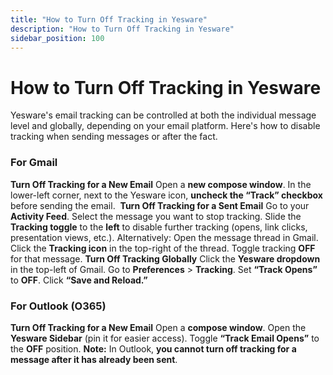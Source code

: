```yaml
---
title: "How to Turn Off Tracking in Yesware"
description: "How to Turn Off Tracking in Yesware"
sidebar_position: 100
---
```


# How to Turn Off Tracking in Yesware

Yesware's email tracking can be controlled at both the individual message level and globally, depending on your email platform. Here's how to disable tracking when sending messages or after the fact.
### For Gmail
**Turn Off Tracking for a New Email**
Open a **new compose window**.
In the lower-left corner, next to the Yesware icon, **uncheck the “Track” checkbox** before sending the email. 
**Turn Off Tracking for a Sent Email**
Go to your **Activity Feed**.
Select the message you want to stop tracking.
Slide the **Tracking toggle** to the **left** to disable further tracking (opens, link clicks, presentation views, etc.).
Alternatively:
Open the message thread in Gmail.
Click the **Tracking icon** in the top-right of the thread.
Toggle tracking **OFF** for that message.
**Turn Off Tracking Globally**
Click the **Yesware dropdown** in the top-left of Gmail.
Go to **Preferences** &gt; **Tracking**.
Set **“Track Opens”** to **OFF**.
Click **“Save and Reload.”**
### For Outlook (O365)
**Turn Off Tracking for a New Email**
Open a **compose window**.
Open the **Yesware Sidebar** (pin it for easier access).
Toggle **“Track Email Opens”** to the **OFF** position.
**Note:** In Outlook, **you cannot turn off tracking for a message after it has already been sent**.